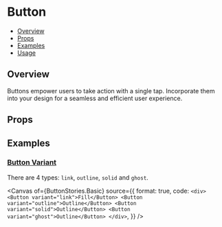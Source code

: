 # Button


<Meta of={ButtonStories} />

- [Overview](#overview)
- [Props](#props)
- [Examples](#examples)
- [Usage](#usage)

## Overview

Buttons empower users to take action with a single tap. Incorporate them into your design for a seamless and efficient user experience.

<Canvas of={ButtonStories.Overview} />

## Props

<Controls />

## Examples

### [Button Variant](#button-kinds)

There are 4 types: `link`, `outline`, `solid` and `ghost`.

<Canvas
  of={ButtonStories.Basic}
  source={{
    format: true,
    code: `
      <div>
        <Button variant="link">Fill</Button>
        <Button variant="outline">Outline</Button>
        <Button variant="solid">Outline</Button>
        <Button variant="ghost">Outline</Button>
      </div>
    `,
  }}
/>
